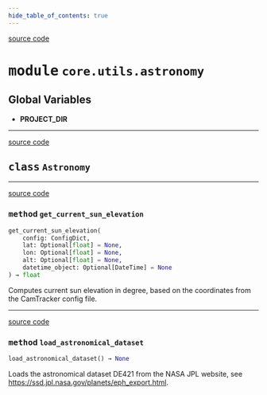 ```yaml
---
hide_table_of_contents: true
---
```


<!-- markdownlint-disable -->

<a href="https://github.com/tum-esm/pyra/tree/main/packages/core/utils/astronomy.py#L0" className="SourceCodeLinkBadge">source code</a>

# <kbd>module</kbd> `core.utils.astronomy`




**Global Variables**
---------------
- **PROJECT_DIR**


---

<a href="https://github.com/tum-esm/pyra/tree/main/packages/core/utils/astronomy.py#L13" className="SourceCodeLinkBadge">source code</a>

## <kbd>class</kbd> `Astronomy`







---

<a href="https://github.com/tum-esm/pyra/tree/main/packages/core/utils/astronomy.py#L27" className="SourceCodeLinkBadge">source code</a>

### <kbd>method</kbd> `get_current_sun_elevation`

```python
get_current_sun_elevation(
    config: ConfigDict,
    lat: Optional[float] = None,
    lon: Optional[float] = None,
    alt: Optional[float] = None,
    datetime_object: Optional[DateTime] = None
) → float
```

Computes current sun elevation in degree, based on the coordinates from the CamTracker config file. 

---

<a href="https://github.com/tum-esm/pyra/tree/main/packages/core/utils/astronomy.py#L16" className="SourceCodeLinkBadge">source code</a>

### <kbd>method</kbd> `load_astronomical_dataset`

```python
load_astronomical_dataset() → None
```

Loads the astronomical dataset DE421 from the NASA JPL website, see https://ssd.jpl.nasa.gov/planets/eph_export.html. 


